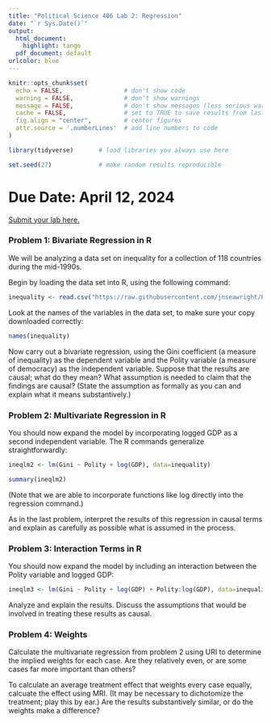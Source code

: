 ```yaml
---
title: "Political Science 406 Lab 2: Regression"
date: "`r Sys.Date()`"
output:
  html_document:
    highlight: tango
  pdf_document: default
urlcolor: blue
---
```


```r
knitr::opts_chunk$set(
  echo = FALSE,                 # don't show code
  warning = FALSE,              # don't show warnings
  message = FALSE,              # don't show messages (less serious warnings)
  cache = FALSE,                # set to TRUE to save results from last compilation
  fig.align = "center",         # center figures
  attr.source = '.numberLines'  # add line numbers to code
)

library(tidyverse)       # load libraries you always use here

set.seed(27)             # make random results reproducible
```

# Due Date: April 12, 2024

[Submit your lab here.](https://canvas.northwestern.edu/courses/211656/assignments/1391318)

### Problem 1: Bivariate Regression in R

We will be analyzing a data set on inequality for a collection of 118 countries during the mid-1990s.

Begin by loading the data set into R, using the following command:

```r
inequality <- read.csv("https://raw.githubusercontent.com/jnseawright/PS406/main/data/Inequality.csv")
```

Look at the names of the variables in the data set, to make sure your copy downloaded correctly:

```r
names(inequality)
```

Now carry out a bivariate regression, using the Gini coefficient (a measure of inequality) as the dependent variable and the Polity variable (a measure of democracy) as the independent variable. Suppose that the results are causal; what do they mean? What assumption is needed to claim that the findings are causal? (State the assumption as formally as you can and explain what it means substantively.)

### Problem 2: Multivariate Regression in R

You should now expand the model by incorporating logged GDP as a second independent variable. The R commands generalize straightforwardly:

```r
ineqlm2 <- lm(Gini ~ Polity + log(GDP), data=inequality)

summary(ineqlm2)
```

(Note that we are able to incorporate functions like log directly into the regression command.)

As in the last problem, interpret the results of this regression in causal terms and explain as carefully as
possible what is assumed in the process.

### Problem 3: Interaction Terms in R

You should now expand the model by including an interaction between the Polity variable and logged GDP:

```r
ineqlm3 <- lm(Gini ~ Polity + log(GDP) + Polity:log(GDP), data=inequality)
```

Analyze and explain the results. Discuss the assumptions that would be involved in treating these results as causal.

### Problem 4: Weights

Calculate the multivariate regression from problem 2 using URI to determine the implied weights for each case. Are they relatively even, or are some cases far more important than others?

To calculate an average treatment effect that weights every case equally, calcuate the effect using MRI. (It may be necessary to dichotomize the treatment; play this by ear.) Are the results substantively similar, or do the weights make a difference?